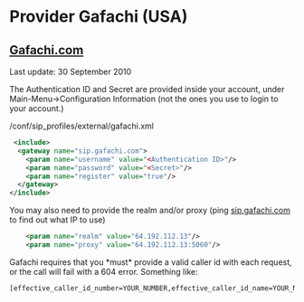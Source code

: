 
# Provider Gafachi (USA) 

 

## [Gafachi.com](http://Gafachi.com)

Last update: 30 September 2010

  
The Authentication ID and Secret are provided inside your account, under Main-Menu->Configuration Information (not the ones you use to login to your account.)

/conf/sip\_profiles/external/gafachi.xml

```xml
 <include>
  <gateway name="sip.gafachi.com">
    <param name="username" value="<Authentication ID>"/>
    <param name="password" value="<Secret>"/>
    <param name="register" value="true"/>
  </gateway>
</include>
```

You may also need to provide the realm and/or proxy (ping [sip.gafachi.com](http://sip.gafachi.com) to find out what IP to use)

```xml
    <param name="realm" value="64.192.112.13"/>
    <param name="proxy" value="64.192.112.13:5060"/> 
```

Gafachi requires that you \*must\* provide a valid caller id with each request, or the call will fail with a 604 error. Something like:

```xml
[effective_caller_id_number=YOUR_NUMBER,effective_caller_id_name=YOUR_NAME]/sofia/gateway/sip.gafachi.com 
```



